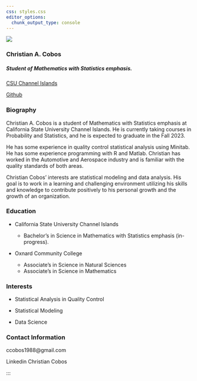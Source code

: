 ```yaml
---
css: styles.css
editor_options: 
  chunk_output_type: console
---
```


::: container
::: grid
::: {.g-col-12 .g-col-md-6}
![](img/IMG_1465.jpeg){.rounded-circle}

### Christian A. Cobos

##### Student of Mathematics with Statistics emphasis.

[CSU Channel Islands](https://www.csuci.edu)

```{=html}
<a class="btn btn-primary" href="https://github.com/ccobos1988" role="button">Github</a>
```
:::

::: {.g-col-12 .g-col-md-6}
### Biography
Christian A. Cobos is a student of Mathematics with Statistics emphasis at California State University Channel Islands. He is currently taking courses in Probability and Statistics, and he is expected to graduate in the Fall 2023. 

He has some experience in quality control statistical analysis using Minitab. He has some experience programming with R and Matlab. Christian has worked in the Automotive and Aerospace industry and is familiar with the quality standards of both areas.  

Christian Cobos' interests are statistical modeling and data analysis. His goal is to work in a learning and challenging environment utilizing his skills and knowledge to contribute positively to his personal growth and the growth of an organization.
:::
:::
:::

::: content-block
::: features
::: {.feature .box}
### Education

-   California State University Channel Islands

    -   Bachelor's in Science in Mathematics with Statistics emphasis (in-progress).

-   Oxnard Community College

    -   Associate's in Science in Natural Sciences
    -   Associate's in Science in Mathematics

:::

::: {.feature .box}
### Interests

-   Statistical Analysis in Quality Control

-   Statistical Modeling

-   Data Science

::: {.feature .box}
:::
:::


### Contact Information 

ccobos1988@gmail.com

Linkedin 
Christian Cobos


:::
:::
:::
